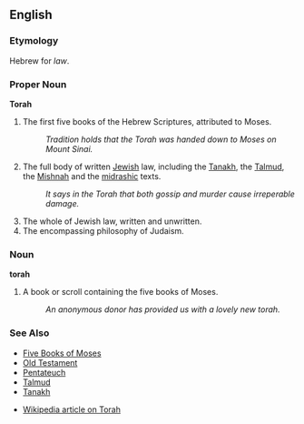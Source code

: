 ==English==

===Etymology===

Hebrew for ''law''.

===Proper Noun===
'''Torah'''

# The first five books of the Hebrew Scriptures, attributed to Moses.
#: ''Tradition holds that the Torah was handed down to Moses on Mount Sinai.''
# The full body of written [[Jewish]] law, including the [[Tanakh]], the [[Talmud]], the [[Mishnah]] and the [[midrashic]] texts.
#: ''It says in the Torah that both gossip and murder cause irreperable damage.''
# The whole of Jewish law, written and unwritten.
# The encompassing philosophy of Judaism.

===Noun===
'''torah''' <!-- Or is it or can it be capitalized? -->

# A book or scroll containing the five books of Moses.
#: ''An anonymous donor has provided us with a lovely new torah.''

===See Also===
*[[Five Books of Moses]]
*[[Old Testament]]
*[[Pentateuch]]
*[[Talmud]]
*[[Tanakh]]

*[[w:Torah|Wikipedia article on Torah]]